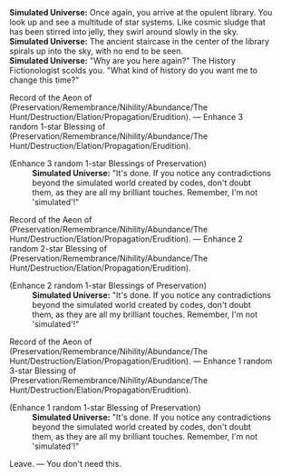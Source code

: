 {{Dialogue Start}}
:'''Simulated Universe:''' Once again, you arrive at the opulent library. You look up and see a multitude of star systems. Like cosmic sludge that has been stirred into jelly, they swirl around slowly in the sky.
:'''Simulated Universe:''' The ancient staircase in the center of the library spirals up into the sky, with no end to be seen.
:'''Simulated Universe:''' "Why are you here again?" The History Fictionologist scolds you. "What kind of history do you want me to change this time?"
:{{DIcon|Star}} Record of the Aeon of (Preservation/Remembrance/Nihility/Abundance/The Hunt/Destruction/Elation/Propagation/Erudition). &mdash; Enhance 3 random 1-star Blessing of (Preservation/Remembrance/Nihility/Abundance/The Hunt/Destruction/Elation/Propagation/Erudition).
:;(Enhance 3 random 1-star Blessings of Preservation)
::'''Simulated Universe:''' "It's done. If you notice any contradictions beyond the simulated world created by codes, don't doubt them, as they are all my brilliant touches. Remember, I'm not 'simulated'!"
:{{DIcon|Star}} Record of the Aeon of (Preservation/Remembrance/Nihility/Abundance/The Hunt/Destruction/Elation/Propagation/Erudition). &mdash; Enhance 2 random 2-star Blessing of (Preservation/Remembrance/Nihility/Abundance/The Hunt/Destruction/Elation/Propagation/Erudition).
:;(Enhance 2 random 1-star Blessings of Preservation)
::'''Simulated Universe:''' "It's done. If you notice any contradictions beyond the simulated world created by codes, don't doubt them, as they are all my brilliant touches. Remember, I'm not 'simulated'!"
:{{DIcon|Star}} Record of the Aeon of (Preservation/Remembrance/Nihility/Abundance/The Hunt/Destruction/Elation/Propagation/Erudition). &mdash; Enhance 1 random 3-star Blessing of (Preservation/Remembrance/Nihility/Abundance/The Hunt/Destruction/Elation/Propagation/Erudition).
:;(Enhance 1 random 1-star Blessing of Preservation)
::'''Simulated Universe:''' "It's done. If you notice any contradictions beyond the simulated world created by codes, don't doubt them, as they are all my brilliant touches. Remember, I'm not 'simulated'!"
:{{DIcon|Star}} Leave. &mdash; You don't need this.
{{Dialogue End}}